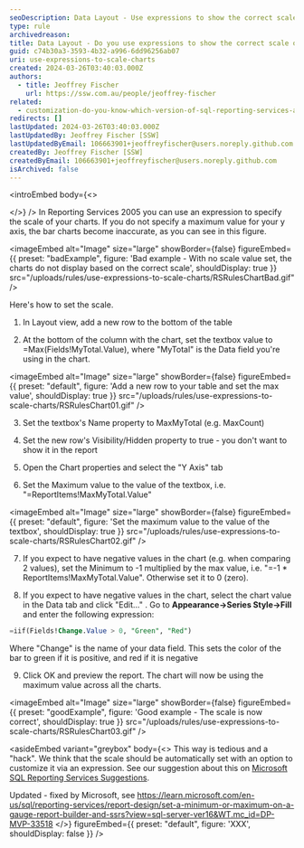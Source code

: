 ```yaml
---
seoDescription: Data Layout - Use expressions to show the correct scale on charts, ensuring accurate visualization of data in Reporting Services 2005.
type: rule
archivedreason:
title: Data Layout - Do you use expressions to show the correct scale on charts?
guid: c74b30a3-3593-4b32-a996-6dd96256ab07
uri: use-expressions-to-scale-charts
created: 2024-03-26T03:40:03.000Z
authors:
  - title: Jeoffrey Fischer
    url: https://ssw.com.au/people/jeoffrey-fischer
related:
  - customization-do-you-know-which-version-of-sql-reporting-services-and-visual-studio-you-are-using
redirects: []
lastUpdated: 2024-03-26T03:40:03.000Z
lastUpdatedBy: Jeoffrey Fischer [SSW]
lastUpdatedByEmail: 106663901+jeoffreyfischer@users.noreply.github.com
createdBy: Jeoffrey Fischer [SSW]
createdByEmail: 106663901+jeoffreyfischer@users.noreply.github.com
isArchived: false
---
```


<introEmbed
  body={<>

  </>}
/>
In Reporting Services 2005 you can use an expression to specify the scale of your charts. If you do not specify a maximum value for your y axis, the bar charts become inaccurate, as you can see in this figure.

<imageEmbed
  alt="Image"
  size="large"
  showBorder={false}
  figureEmbed={{
    preset: "badExample",
    figure: 'Bad example - With no scale value set, the charts do not display based on the correct scale',
    shouldDisplay: true
  }}
  src="/uploads/rules/use-expressions-to-scale-charts/RSRulesChartBad.gif"
/>

Here's how to set the scale.

1. In Layout view, add a new row to the bottom of the table

2. At the bottom of the column with the chart, set the textbox value to =Max(Fields!MyTotal.Value), where "MyTotal" is the Data field you're using in the chart.


<imageEmbed
  alt="Image"
  size="large"
  showBorder={false}
  figureEmbed={{
    preset: "default",
    figure: 'Add a new row to your table and set the max value',
    shouldDisplay: true
  }}
  src="/uploads/rules/use-expressions-to-scale-charts/RSRulesChart01.gif"
/>

3. Set the textbox's Name property to MaxMyTotal (e.g. MaxCount)

4. Set the new row's Visibility/Hidden property to true - you don't want to show it in the report

5. Open the Chart properties and select the "Y Axis" tab

6. Set the Maximum value to the value of the textbox, i.e. "=ReportItems!MaxMyTotal.Value"


<imageEmbed
  alt="Image"
  size="large"
  showBorder={false}
  figureEmbed={{
    preset: "default",
    figure: 'Set the maximum value to the value of the textbox',
    shouldDisplay: true
  }}
  src="/uploads/rules/use-expressions-to-scale-charts/RSRulesChart02.gif"
/>

7. If you expect to have negative values in the chart (e.g. when comparing 2 values), set the Minimum to -1 multiplied by the max value, i.e. "=-1 \* ReportItems!MaxMyTotal.Value". Otherwise set it to 0 (zero).

8. If you expect to have negative values in the chart, select the chart value in the Data tab and click "Edit..." . Go to **Appearance->Series Style->Fill** and enter the following expression:

```sql
=iif(Fields!Change.Value > 0, "Green", "Red")
```

Where "Change" is the name of your data field. This sets the color of the bar to green if it is positive, and red if it is negative

9. Click OK and preview the report. The chart will now be using the maximum value across all the charts.

<imageEmbed
  alt="Image"
  size="large"
  showBorder={false}
  figureEmbed={{
    preset: "goodExample",
    figure: 'Good example - The scale is now correct',
    shouldDisplay: true
  }}
  src="/uploads/rules/use-expressions-to-scale-charts/RSRulesChart03.gif"
/>

<asideEmbed
  variant="greybox"
  body={<>
    This way is tedious and a "hack". We think that the scale should be automatically set with an option to customize it via an expression. See our suggestion about this on [Microsoft SQL Reporting Services Suggestions](https://www.ssw.com.au/ssw/Standards/BetterSoftwareSuggestions/ReportingServices.aspx#ChartExpressions).

Updated - fixed by Microsoft, see <https://learn.microsoft.com/en-us/sql/reporting-services/report-design/set-a-minimum-or-maximum-on-a-gauge-report-builder-and-ssrs?view=sql-server-ver16&WT.mc_id=DP-MVP-33518>
  </>}
  figureEmbed={{
    preset: "default",
    figure: 'XXX',
    shouldDisplay: false
  }}
/>
